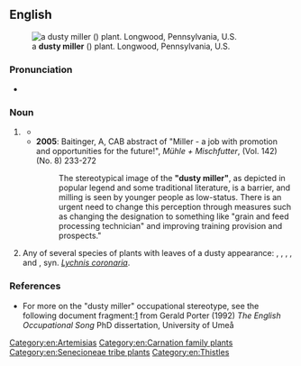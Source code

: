 ==English==
{{wikipedia}}
[[Image:Jacobaea_maritima_'Cirrus'_Leaves.jpg|thumb|a '''dusty miller''' ({{taxlink|Jacobaea maritima|species|ver=200629}}) plant. Longwood, Pennsylvania, U.S.]]

===Pronunciation===
* {{audio|en|en-au-dusty miller.ogg|Audio (AU)}}

===Noun===
{{en-noun}}

# {{lb|en|idiomatic}} {{n-g|A formulaic phrase for a [[miller]], related to the dust generated in the milling process.}}
#* {{quote-text|en|year=1829|author=Robert Chambers|title=The Scottish Songs|page=539|passage=Hey, the '''dusty miller''', / And his dusty coat! / He will win a shilling, / Ere he spend a groat. / Dusty was the coat, / Dusty was the colour; / Dusty was the kiss, / That I gat frae the miller.}}
#* '''2005''': Baitinger, A, CAB abstract of "Miller - a job with promotion and opportunities for the future!", ''Mühle + Mischfutter'', (Vol. 142) (No. 8) 233-272
#*: The stereotypical image of the '''"dusty miller"''', as depicted in popular legend and some traditional literature, is a barrier, and milling is seen by younger people as low-status. There is an urgent need to change this perception through measures such as changing the designation to something like "grain and feed processing technician" and improving training provision and prospects."
# Any of several species of plants with leaves of a dusty appearance: {{taxlink|Centaurea cineraria|species}}, {{taxlink|Jacobaea maritima|species}}, {{taxlink|Artemisia stelleriana|species}}, {{taxlink|Spyridium parvifolium|species|ver=200703}}, and {{taxlink|Silene coronaria|species|ver=200629}}, syn. ''[[Lychnis coronaria]]''.

===References===
* For more on the "dusty miller" occupational stereotype, see the following document fragment:[https://web.archive.org/web/20051109184446/http://www.uwasa.fi/hut/english/occupation_as_metaphor.rtf] from Gerald Porter (1992) ''The English Occupational Song'' PhD dissertation, University of Umeå

[[Category:en:Artemisias]]
[[Category:en:Carnation family plants]]
[[Category:en:Senecioneae tribe plants]]
[[Category:en:Thistles]]